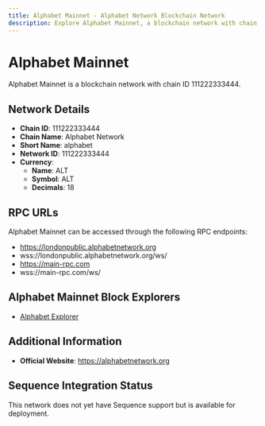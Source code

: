 ```yaml
--- 
title: Alphabet Mainnet - Alphabet Network Blockchain Network
description: Explore Alphabet Mainnet, a blockchain network with chain ID 111222333444. Learn about its native currency, ALT, and how to interact with the network.
---
```


# Alphabet Mainnet

Alphabet Mainnet is a blockchain network with chain ID 111222333444.

## Network Details

- **Chain ID**: 111222333444
- **Chain Name**: Alphabet Network
- **Short Name**: alphabet
- **Network ID**: 111222333444
- **Currency**: 
  - **Name**: ALT
  - **Symbol**: ALT
  - **Decimals**: 18

## RPC URLs

Alphabet Mainnet can be accessed through the following RPC endpoints:

- https://londonpublic.alphabetnetwork.org
- wss://londonpublic.alphabetnetwork.org/ws/
- https://main-rpc.com
- wss://main-rpc.com/ws/

## Alphabet Mainnet Block Explorers

- [Alphabet Explorer](https://scan.alphabetnetwork.org)

## Additional Information

- **Official Website**: https://alphabetnetwork.org

## Sequence Integration Status

This network does not yet have Sequence support but is available for deployment.
